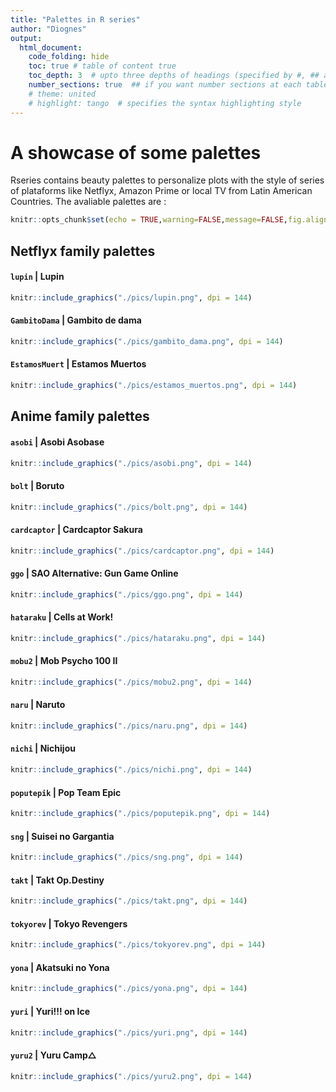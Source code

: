 ```yaml
---
title: "Palettes in R series"
author: "Diognes"
output:
  html_document:
    code_folding: hide
    toc: true # table of content true
    toc_depth: 3  # upto three depths of headings (specified by #, ## and ###)
    number_sections: true  ## if you want number sections at each table header
    # theme: united
    # highlight: tango  # specifies the syntax highlighting style
---
```


# A showcase of some palettes

Rseries contains beauty palettes to personalize plots with the style of series of  plataforms like Netflyx, Amazon Prime  or local TV from Latin American Countries. The avaliable palettes are : 

```r
knitr::opts_chunk$set(echo = TRUE,warning=FALSE,message=FALSE,fig.align="center")
```


## Netflyx family palettes 

#### `lupin` | Lupin

```r
knitr::include_graphics("./pics/lupin.png", dpi = 144)
```



#### `GambitoDama` | Gambito de dama

```r
knitr::include_graphics("./pics/gambito_dama.png", dpi = 144)
```


#### `EstamosMuert` | Estamos Muertos

```r
knitr::include_graphics("./pics/estamos_muertos.png", dpi = 144)
```



## Anime family palettes 

#### `asobi` | Asobi Asobase

```r
knitr::include_graphics("./pics/asobi.png", dpi = 144)
```



#### `bolt` | Boruto

```r
knitr::include_graphics("./pics/bolt.png", dpi = 144)
```


#### `cardcaptor` | Cardcaptor Sakura

```r
knitr::include_graphics("./pics/cardcaptor.png", dpi = 144)
```


#### `ggo` | SAO Alternative: Gun Game Online

```r
knitr::include_graphics("./pics/ggo.png", dpi = 144)
```


#### `hataraku` | Cells at Work!

```r
knitr::include_graphics("./pics/hataraku.png", dpi = 144)
```


#### `mobu2` | Mob Psycho 100 II

```r
knitr::include_graphics("./pics/mobu2.png", dpi = 144)
```


#### `naru` | Naruto

```r
knitr::include_graphics("./pics/naru.png", dpi = 144)
```


#### `nichi` | Nichijou

```r
knitr::include_graphics("./pics/nichi.png", dpi = 144)
```


#### `poputepik` | Pop Team Epic

```r
knitr::include_graphics("./pics/poputepik.png", dpi = 144)
```


#### `sng` | Suisei no Gargantia

```r
knitr::include_graphics("./pics/sng.png", dpi = 144)
```


#### `takt` | Takt Op.Destiny

```r
knitr::include_graphics("./pics/takt.png", dpi = 144)
```


#### `tokyorev` | Tokyo Revengers

```r
knitr::include_graphics("./pics/tokyorev.png", dpi = 144)
```


#### `yona` | Akatsuki no Yona

```r
knitr::include_graphics("./pics/yona.png", dpi = 144)
```


#### `yuri` | Yuri!!! on Ice

```r
knitr::include_graphics("./pics/yuri.png", dpi = 144)
```


#### `yuru2` | Yuru Camp△

```r
knitr::include_graphics("./pics/yuru2.png", dpi = 144)
```



